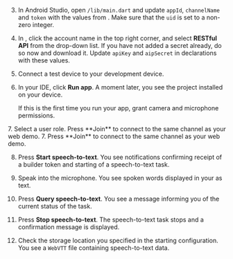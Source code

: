 <PlatformWrapper platform="flutter">

3. In Android Studio, open `/lib/main.dart` and update `appId`, `channelName` and `token` with the values from <Vg k="CONSOLE" />. Make sure that the `uid` is set to a non-zero integer.

4. In <Vg k="CONSOLE" />, click the account name in the top right corner, and select **RESTful API** from the drop-down list. If you have not added a secret already, do so now and download it. Update `apiKey` and `aipSecret` in declarations with these values.

5. Connect a test device to your development device.

6. In your IDE, click **Run app**. A moment later, you see the project installed on your device.

    If this is the first time you run your app, grant camera and microphone permissions.

<ProductWrapper product="interactive-live-streaming">
7. Select a user role. Press **Join** to connect to the same channel as your web demo.
</ProductWrapper>

<ProductWrapper notAllowed="interactive-live-streaming">
7. Press **Join** to connect to the same channel as your web demo.
</ProductWrapper>

8. Press **Start speech-to-text**. You see notifications confirming receipt of a builder token and starting of a speech-to-text task.

1. Speak into the microphone. You see spoken words displayed in your <Vpl k="CLIENT" /> as text.

1. Press **Query speech-to-text**. You see a message informing you of the current status of the task.

1. Press **Stop speech-to-text**. The speech-to-text task stops and a confirmation message is displayed.

1. Check the storage location you specified in the starting configuration. You see a `WebVTT` file containing speech-to-text data.

</PlatformWrapper>
